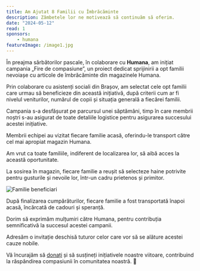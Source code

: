 ```yaml
---
title: Am Ajutat 8 Familii cu Îmbrăcăminte
description: Zâmbetele lor ne motivează să continuăm să oferim.
date: "2024-05-12"
read: 1
sponsors:
    - humana
featureImage: /image1.jpg
---
```


În preajma sărbătorilor pascale, în colaborare cu **Humana**, am inițiat campania „Fire de compasiune”, un proiect dedicat sprijinirii a opt familii nevoiașe cu articole de îmbrăcăminte din magazinele Humana.

Prin colaborare cu asistenți sociali din Brașov, am selectat cele opt familii care urmau să beneficieze din această inițiativă, după criterii cum ar fi nivelul veniturilor, numărul de copii și situația generală a fiecărei familii.

Campania s-a desfășurat pe parcursul unei săptămâni, timp în care membrii noștri s-au asigurat de toate detaliile logistice pentru asigurarea succesului acestei inițiative.

Membrii echipei au vizitat fiecare familie acasă, oferindu-le transport către cel mai apropiat magazin Humana. 

Am vrut ca toate familiile, indiferent de localizarea lor, să aibă acces la această oportunitate.

La sosirea în magazin, fiecare familie a reușit să selecteze haine potrivite pentru gusturile și nevoile lor, într-un cadru prietenos și primitor.

![Familie beneficiari](/projects/am-ajutat-8-familii-cu-imbracaminte/image5.jpg)

După finalizarea cumpărăturilor, fiecare familie a fost transportată înapoi acasă, încărcată de cadouri și speranță.

Dorim să exprimăm mulțumiri către Humana, pentru contribuția semnificativă la succesul acestei campanii.

Adresăm o invitație deschisă tuturor celor care vor să se alăture acestei cauze nobile.

Vă încurajăm să [donați](/donate) și să susțineți inițiativele noastre viitoare, contribuind la răspândirea compasiunii în comunitatea noastră. 🌟
